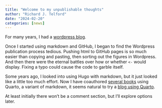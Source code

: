```yaml
---
title: "Welcome to my unpublishable thoughts"
author: "Richard J. Telford"
date: "2024-02-20"
categories: [news]
---
```


For many years, I had a [wordpress blog](https://quantpalaeo.wordpress.com/).

Once I started using markdown and GitHub, I began to find the Wordpress publication process tedious.
Pushing html to GitHub pages is so much easier than copying and pasting, then sorting out the figures in Wordpress.
And then there were the eternal battles over how or whether `<-` would display.
Fixing a typo could cause the code to garble itself.

Some years ago, I looked into using Hugo with markdown, but it just looked like a little too much effort.
Now I have coauthored [several books](https://biostats-r.github.io/biostats/) using Quarto, a variant of markdown, it seems natural to try a [blog using Quarto](https://quarto.org/docs/websites/website-blog.html).

At least initially there won't be a comment section, but I'll explore options later.
